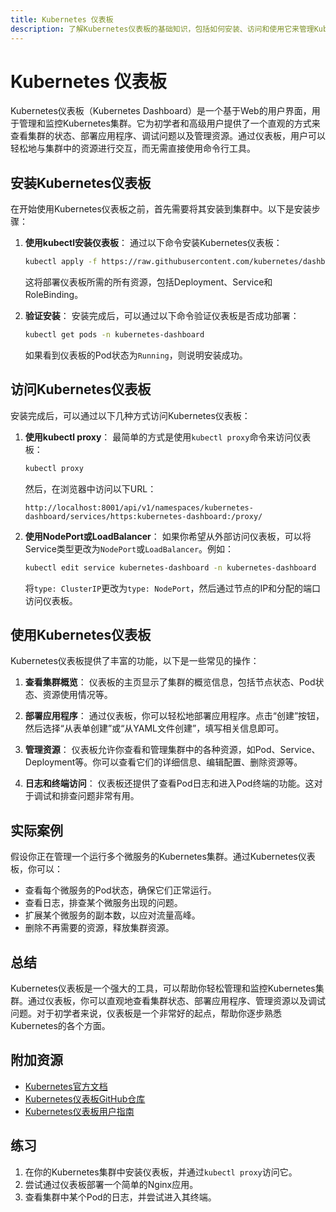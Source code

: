 ```yaml
---
title: Kubernetes 仪表板
description: 了解Kubernetes仪表板的基础知识，包括如何安装、访问和使用它来管理Kubernetes集群。
---
```


# Kubernetes 仪表板

Kubernetes仪表板（Kubernetes Dashboard）是一个基于Web的用户界面，用于管理和监控Kubernetes集群。它为初学者和高级用户提供了一个直观的方式来查看集群的状态、部署应用程序、调试问题以及管理资源。通过仪表板，用户可以轻松地与集群中的资源进行交互，而无需直接使用命令行工具。

## 安装Kubernetes仪表板

在开始使用Kubernetes仪表板之前，首先需要将其安装到集群中。以下是安装步骤：

1. **使用kubectl安装仪表板**：
   通过以下命令安装Kubernetes仪表板：

   ```bash
   kubectl apply -f https://raw.githubusercontent.com/kubernetes/dashboard/v2.7.0/aio/deploy/recommended.yaml
   ```

   这将部署仪表板所需的所有资源，包括Deployment、Service和RoleBinding。

2. **验证安装**：
   安装完成后，可以通过以下命令验证仪表板是否成功部署：

   ```bash
   kubectl get pods -n kubernetes-dashboard
   ```

   如果看到仪表板的Pod状态为`Running`，则说明安装成功。

## 访问Kubernetes仪表板

安装完成后，可以通过以下几种方式访问Kubernetes仪表板：

1. **使用kubectl proxy**：
   最简单的方式是使用`kubectl proxy`命令来访问仪表板：

   ```bash
   kubectl proxy
   ```

   然后，在浏览器中访问以下URL：

   ```
   http://localhost:8001/api/v1/namespaces/kubernetes-dashboard/services/https:kubernetes-dashboard:/proxy/
   ```

2. **使用NodePort或LoadBalancer**：
   如果你希望从外部访问仪表板，可以将Service类型更改为`NodePort`或`LoadBalancer`。例如：

   ```bash
   kubectl edit service kubernetes-dashboard -n kubernetes-dashboard
   ```

   将`type: ClusterIP`更改为`type: NodePort`，然后通过节点的IP和分配的端口访问仪表板。

## 使用Kubernetes仪表板

Kubernetes仪表板提供了丰富的功能，以下是一些常见的操作：

1. **查看集群概览**：
   仪表板的主页显示了集群的概览信息，包括节点状态、Pod状态、资源使用情况等。

2. **部署应用程序**：
   通过仪表板，你可以轻松地部署应用程序。点击“创建”按钮，然后选择“从表单创建”或“从YAML文件创建”，填写相关信息即可。

3. **管理资源**：
   仪表板允许你查看和管理集群中的各种资源，如Pod、Service、Deployment等。你可以查看它们的详细信息、编辑配置、删除资源等。

4. **日志和终端访问**：
   仪表板还提供了查看Pod日志和进入Pod终端的功能。这对于调试和排查问题非常有用。

## 实际案例

假设你正在管理一个运行多个微服务的Kubernetes集群。通过Kubernetes仪表板，你可以：

- 查看每个微服务的Pod状态，确保它们正常运行。
- 查看日志，排查某个微服务出现的问题。
- 扩展某个微服务的副本数，以应对流量高峰。
- 删除不再需要的资源，释放集群资源。

## 总结

Kubernetes仪表板是一个强大的工具，可以帮助你轻松管理和监控Kubernetes集群。通过仪表板，你可以直观地查看集群状态、部署应用程序、管理资源以及调试问题。对于初学者来说，仪表板是一个非常好的起点，帮助你逐步熟悉Kubernetes的各个方面。

## 附加资源

- [Kubernetes官方文档](https://kubernetes.io/docs/home/)
- [Kubernetes仪表板GitHub仓库](https://github.com/kubernetes/dashboard)
- [Kubernetes仪表板用户指南](https://kubernetes.io/docs/tasks/access-application-cluster/web-ui-dashboard/)

## 练习

1. 在你的Kubernetes集群中安装仪表板，并通过`kubectl proxy`访问它。
2. 尝试通过仪表板部署一个简单的Nginx应用。
3. 查看集群中某个Pod的日志，并尝试进入其终端。